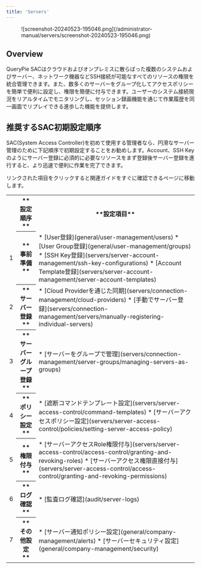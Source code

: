 ```yaml
---
title: 'Servers'
---
```



<figure data-layout="center" data-align="center">
![screenshot-20240523-195046.png](/administrator-manual/servers/screenshot-20240523-195046.png)
</figure>

## Overview

QueryPie SACはクラウドおよびオンプレミスに散らばった複数のシステムおよびサーバー、ネットワーク機器などSSH接続が可能なすべてのリソースの権限を統合管理できます。また、数多くのサーバーをグループ化してアクセスポリシーを簡単で便利に設定し、権限を簡便に付与できます。ユーザーのシステム接続現況をリアルタイムでモニタリングし、セッション録画機能を通じて作業履歴を同一画面でリプレイできる進歩した機能を提供します。


## 推奨するSAC初期設定順序

SAC(System Access Controller)を初めて使用する管理者なら、円滑なサーバー管理のために下記順序で初期設定することをお勧めします。Account、SSH Keyのようにサーバー登録に必須的に必要なリソースをまず登録後サーバー登録を進行すると、より迅速で便利に作業を完了できます。

<Callout type="info">
リンクされた項目をクリックすると関連ガイドをすぐに確認できるページに移動します。
</Callout>

<table data-table-width="760" data-layout="default" local-id="732b2fe2-d76c-4f02-aa32-1d192dd4db6e">
<colgroup>
<col/>
<col/>
<col/>
</colgroup>
<tbody>
<tr>
<th>
</th>
<th>
**設定順序**
</th>
<th>
**設定項目**
</th>
</tr>
<tr>
<td>
1
</td>
<th>
**事前準備**
</th>
<td>
* [User登録](general/user-management/users) 
* [User Group登録](general/user-management/groups)
* [SSH Key登録](servers/server-account-management/ssh-key-configurations)
* [Account Template登録](servers/server-account-management/server-account-templates)
</td>
</tr>
<tr>
<td>
2
</td>
<th>
**サーバー登録**
</th>
<td>
* [Cloud Providerを通じた同期](servers/connection-management/cloud-providers)
* [手動でサーバー登録](servers/connection-management/servers/manually-registering-individual-servers)
</td>
</tr>
<tr>
<td>
3
</td>
<th>
**サーバーグループ登録**
</th>
<td>
* [サーバーをグループで管理](servers/connection-management/server-groups/managing-servers-as-groups)
</td>
</tr>
<tr>
<td>
4
</td>
<th>
**ポリシー設定**
</th>
<td>
* [遮断コマンドテンプレート設定](servers/server-access-control/command-templates)
* [サーバーアクセスポリシー設定](servers/server-access-control/policies/setting-server-access-policy)
</td>
</tr>
<tr>
<td>
5
</td>
<th>
**権限付与**
</th>
<td>
* [サーバーアクセスRole権限付与](servers/server-access-control/access-control/granting-and-revoking-roles)
* [サーバーアクセス権限直接付与](servers/server-access-control/access-control/granting-and-revoking-permissions)
</td>
</tr>
<tr>
<td>
6
</td>
<th>
**ログ確認**
</th>
<td>
* [監査ログ確認](audit/server-logs)
</td>
</tr>
<tr>
<td>
7
</td>
<th>
**その他設定**
</th>
<td>
* [サーバー通知ポリシー設定](general/company-management/alerts)
* [サーバーセキュリティ設定](general/company-management/security)
</td>
</tr>
</tbody>
</table>
